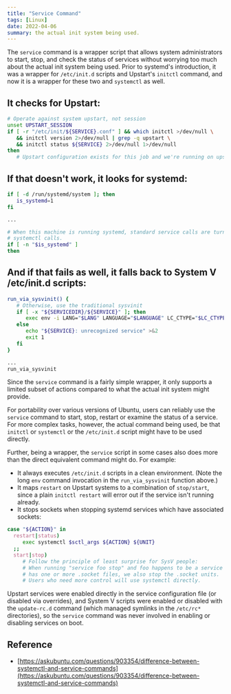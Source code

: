 ```yaml
---
title: "Service Command"
tags: [Linux]
date: 2022-04-06
summary: the actual init system being used.
---
```


The `service` command is a wrapper script that allows system administrators to
start, stop, and check the status of services without worrying too much about
the actual init system being used. Prior to systemd's introduction, it was a
wrapper for `/etc/init.d` scripts and Upstart's `initctl` command, and now it is a
wrapper for these two and `systemctl` as well.

## It checks for Upstart:

```bash
# Operate against system upstart, not session
unset UPSTART_SESSION
if [ -r "/etc/init/${SERVICE}.conf" ] && which initctl >/dev/null \
   && initctl version 2>/dev/null | grep -q upstart \
   && initctl status ${SERVICE} 2>/dev/null 1>/dev/null
then
   # Upstart configuration exists for this job and we're running on upstart
```

## If that doesn't work, it looks for systemd:

```bash
if [ -d /run/systemd/system ]; then
   is_systemd=1
fi

...

# When this machine is running systemd, standard service calls are turned into
# systemctl calls.
if [ -n "$is_systemd" ]
then
```

## And if that fails as well, it falls back to System V /etc/init.d scripts:

```bash
run_via_sysvinit() {
   # Otherwise, use the traditional sysvinit
   if [ -x "${SERVICEDIR}/${SERVICE}" ]; then
      exec env -i LANG="$LANG" LANGUAGE="$LANGUAGE" LC_CTYPE="$LC_CTYPE" LC_NUMERIC="$LC_NUMERIC" LC_TIME="$LC_TIME" LC_COLLATE="$LC_COLLATE" LC_MONETARY="$LC_MONETARY" LC_MESSAGES="$LC_MESSAGES" LC_PAPER="$LC_PAPER" LC_NAME="$LC_NAME" LC_ADDRESS="$LC_ADDRESS" LC_TELEPHONE="$LC_TELEPHONE" LC_MEASUREMENT="$LC_MEASUREMENT" LC_IDENTIFICATION="$LC_IDENTIFICATION" LC_ALL="$LC_ALL" PATH="$PATH" TERM="$TERM" "$SERVICEDIR/$SERVICE" ${ACTION} ${OPTIONS}
   else
      echo "${SERVICE}: unrecognized service" >&2
      exit 1
   fi
}

...
run_via_sysvinit
```

Since the `service` command is a fairly simple wrapper, it only supports a limited subset of actions compared to what the actual init system might provide.

For portability over various versions of Ubuntu, users can reliably use the
`service` command to start, stop, restart or examine the status of a service.
For more complex tasks, however, the actual command being used, be that
`initctl` or `systemctl` or the `/etc/init.d` script might have to be used directly.

Further, being a wrapper, the `service` script in some cases also does more than
the direct equivalent command might do. For example:


- It always executes `/etc/init.d` scripts in a clean environment. (Note the long `env` command invocation in the `run_via_sysvinit` function above.)
- It maps `restart` on Upstart systems to a combination of `stop/start`, since a plain `initctl restart` will error out if the service isn't running already.
- It stops sockets when stopping systemd services which have associated sockets:

```bash
case "${ACTION}" in
  restart|status)
     exec systemctl $sctl_args ${ACTION} ${UNIT}
  ;;
  start|stop)
     # Follow the principle of least surprise for SysV people:
     # When running "service foo stop" and foo happens to be a service that
     # has one or more .socket files, we also stop the .socket units.
     # Users who need more control will use systemctl directly.
```

Upstart services were enabled directly in the service configuration file (or
disabled via overrides), and System V scripts were enabled or disabled with
the `update-rc.d` command (which managed symlinks in the `/etc/rc*` directories),
so the `service` command was never involved in enabling or disabling services on
boot.

## Reference

- [https://askubuntu.com/questions/903354/difference-between-systemctl-and-service-commands](https://askubuntu.com/questions/903354/difference-between-systemctl-and-service-commands)